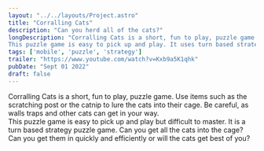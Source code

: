 ```yaml
---
layout: "../../layouts/Project.astro"
title: "Corralling Cats"
description: "Can you herd all of the cats?"
longDescription: "Corralling Cats is a short, fun to play, puzzle game. Use items such as the scratching post or the catnip to lure the cats into their cage. Be careful, as walls and traps can get in your way.  
This puzzle game is easy to pick up and play. It uses turn based strategy and puzzle solving. Can you get all the cats into the cage with ease? Or will the cats playful behavior get the best of you?"
tags: ['mobile', 'puzzle', 'strategy']
trailer: "https://www.youtube.com/watch?v=Kxb9a5K1qhk"
pubDate: "Sept 01 2022"
draft: false
---
```


Corralling Cats is a short, fun to play, puzzle game. Use items such as the scratching post or the catnip to lure the cats into their cage. Be careful, as walls traps and other cats can get in your way.  
This puzzle game is easy to pick up and play but difficult to master. It is a turn based strategy puzzle game. Can you get all the cats into the cage? Can you get them in quickly and efficiently or will the cats get best of you?